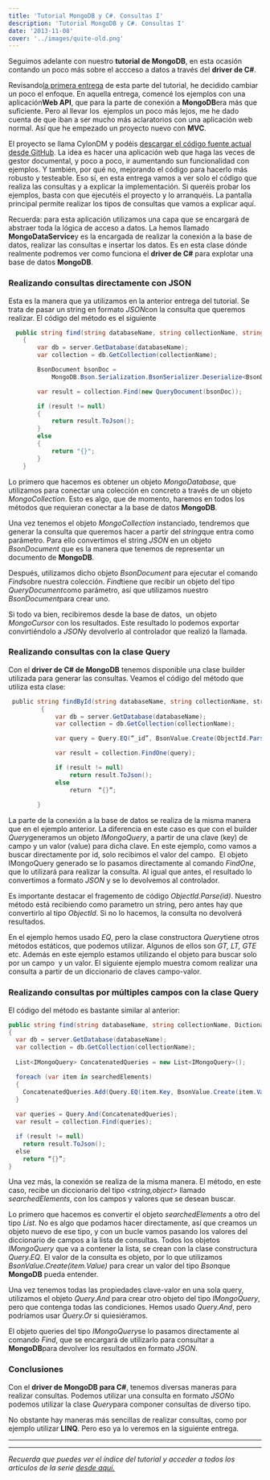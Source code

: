 ```yaml
---
title: 'Tutorial MongoDB y C#. Consultas I'
description: 'Tutorial MongoDB y C#. Consultas I'
date: '2013-11-08'
cover: '../images/quite-old.png'
---
```


Seguimos adelante con nuestro **tutorial de MongoDB**, en esta ocasión
contando un poco más sobre el accceso a datos a través del **driver de
C#**. 

 Revisando[la primera
entrega](https://www.charlascylon.com/post/64851332600/tutorial-mongodb-y-c-conexion-a-la-base-de-datos "Enlace a Tutorial MongoDB. Conexión a base de datos con C#")
de esta parte del tutorial, he decidido cambiar un poco el enfoque. En
aquella entrega, comencé los ejemplos con una aplicación**Web API**, que
para la parte de conexión a **MongoDB**era más que suficiente. Pero al
llevar los  ejemplos un poco más lejos, me he dado cuenta de que iban a
ser mucho más aclaratorios con una aplicación web normal. Así que he
empezado un proyecto nuevo con **MVC**.

 El proyecto se llama CylonDM y podéis [descargar el código fuente
actual desde
GitHub](https://github.com/rubenfa/CylonDM "Enlace a código fuente de CylonDM").
La idea es hacer una aplicación web que haga las veces de gestor
documental, y poco a poco, ir aumentando sun funcionalidad con ejemplos.
Y también, por qué no, mejorando el código para hacerlo más robusto y
testeable. Eso sí, en esta entrega vamos a ver solo el código que
realiza las consultas y a explicar la implementación. Si queréis probar
los ejemplos, basta con que ejecutéis el proyecto y lo arranquéis. La
pantalla principal permite realizar los tipos de consultas que vamos a
explicar aquí.

 Recuerda: para esta aplicación utilizamos una capa que se encargará de
abstraer toda la lógica de acceso a datos. La hemos llamado
**MongoDataService**y es la encargada de realizar la conexión a la base
de datos, realizar las consultas e insertar los datos. Es en esta clase
dónde realmente podremos ver como funciona el **driver de C#** para
explotar una base de datos **MongoDB**.

### Realizando consultas directamente con JSON


 Esta es la manera que ya utilizamos en la anterior entrega del
tutorial. Se trata de pasar un string en formato *JSON*con la consulta
que queremos realizar. El código del método es el siguiente

```csharp
  public string find(string databaseName, string collectionName, string query)
    {
        var db = server.GetDatabase(databaseName);
        var collection = db.GetCollection(collectionName);

        BsonDocument bsonDoc =
            MongoDB.Bson.Serialization.BsonSerializer.Deserialize<BsonDocument>(query);

        var result = collection.Find(new QueryDocument(bsonDoc));

        if (result != null)
        {
            return result.ToJson();
        }
        else
        {
            return "{}";
        }
    }
```

Lo primero que hacemos es obtener un objeto *MongoDatabase*, que
utilizamos para conectar una colección en concreto a través de un objeto
*MongoCollection*. Esto es algo, que de momento, haremos en todos los
métodos que requieran conectar a la base de datos **MongoDB**.

Una vez tenemos el objeto *MongoCollection* instanciado, tendremos que
generar la consulta que queremos hacer a partir del *string*que entra
como parámetro. Para ello convertimos el string *JSON* en un objeto
*BsonDocument* que es la manera que tenemos de representar un documento
de **MongoDB**. 

Después, utilizamos dicho objeto *BsonDocument* para ejecutar el comando
*Find*sobre nuestra colección. *Find*tiene que recibir un objeto del
tipo *QueryDocument*como parámetro, así que utilizamos nuestro
*BsonDocument*para crear uno.  

Si todo va bien, recibiremos desde la base de datos,  un objeto
*MongoCursor* con los resultados. Este resultado lo podemos exportar
convirtiéndolo a *JSON*y devolverlo al controlador que realizó la
llamada.

### Realizando consultas con la clase Query


Con el **driver de C# de MongoDB** tenemos disponible una clase
builder utilizada para generar las consultas. Veamos el código del
método que utiliza esta clase:

```csharp
 public string findById(string databaseName, string collectionName, string id)
         {
             var db = server.GetDatabase(databaseName);
             var collection = db.GetCollection(collectionName);

             var query = Query.EQ(“_id”, BsonValue.Create(ObjectId.Parse(id)));

             var result = collection.FindOne(query);

             if (result != null)
                 return result.ToJson();
             else
                 return  “{}”;
                 
        }
```

La parte de la conexión a la base de datos se realiza de la misma
manera que en el ejemplo anterior. La diferencia en este caso es que con
el builder *Query*generamos un objeto *IMongoQuery*, a partir de una
clave (key) de campo y un valor (value) para dicha clave. En este
ejemplo, como vamos a buscar directamente por id, solo recibimos el
valor del campo.  El objeto IMongoQuery generado se lo pasamos
directamente al comando *FindOne*, que lo utilizará para realizar la
consulta. Al igual que antes, el resultado lo  convertimos a formato
*JSON* y se lo devolvemos al controlador.

Es importante destacar el fragemento de código *ObjectId.Parse(id)*.
Nuestro método está recibiendo como parametro un string, pero antes hay
que convertirlo al tipo *ObjectId*. Si no lo hacemos, la consulta no
devolverá resultados.

En el ejemplo hemos usado *EQ*, pero la clase constructora *Query*tiene
otros métodos estáticos, que podemos utilizar. Algunos de ellos son *GT,
LT, GTE* etc. Además en este ejemplo estamos utilizando el objeto para
buscar solo por un campo  y un valor. El siguiente ejemplo muestra comom
realizar una consulta a partir de un diccionario de claves campo-valor.

### Realizando consultas por múltiples campos con la clase Query

El código del método es bastante similar al anterior:

```csharp
public string find(string databaseName, string collectionName, Dictionary<string, object> searchedElements)
{
  var db = server.GetDatabase(databaseName);
  var collection = db.GetCollection(collectionName);
 
  List<IMongoQuery> ConcatenatedQueries = new List<IMongoQuery>();

  foreach (var item in searchedElements)
  {
    ConcatenatedQueries.Add(Query.EQ(item.Key, BsonValue.Create(item.Value)));
  }
             
  var queries = Query.And(ConcatenatedQueries);
  var result = collection.Find(queries);

  if (result != null)
    return result.ToJson();
  else
    return “{}”;
}
```

Una vez más, la conexión se realiza de la misma manera. El método, en
este caso, recibe un diccionario del tipo *<string,object>* llamado
*searchedElements*, con los campos y valores que se desean buscar. 

Lo primero que hacemos es convertir el objeto *searchedElements* a otro
del tipo *List<IMongoQuery>*. No es algo que podamos hacer
directamente, así que creamos un objeto nuevo de ese tipo, y con un
bucle vamos pasando los valores del diccionario de campos a la lista de
consultas. Todos los objetos *IMongoQuery* que va a contener la lista, se
crean con la clase constructura *Query.EQ*. El valor de la consulta es
objeto, por lo que utilizamos  *BsonValue.Create(item.Value)* para crear
un valor del tipo *Bson*que **MongoDB** pueda entender.

Una vez tenemos todas las propiedades clave-valor en una sola query,
utilizamos el objeto *Query.And* para crear otro objeto del tipo
*IMongoQuery*, pero que contenga todas las condiciones. Hemos usado
*Query.And*, pero podríamos usar *Query.Or* si quiesiéramos.

El objeto queries del tipo *IMongoQuery*se lo pasamos directamente al
comando *Find*, que se encargará de utilizarlo para consultar a
**MongoDB**para devolver los resultados en formato *JSON*.

### Conclusiones


 Con el **driver de MongoDB para C#**, tenemos diversas maneras para
realizar consultas. Podemos utilizar una consulta en formato *JSON*o
podemos utilizar la clase *Query*para componer consultas de diverso
tipo.

 No obstante hay maneras más sencillas de realizar consultas, como por
ejemplo utilizar **LINQ**. Pero eso ya lo veremos en la siguiente
entrega.


* * * * *

* * * * *

*Recuerda que puedes ver el índice del tutorial y acceder a todos los
artículos de la serie [desde aquí.](https://charlascylon.com/tutorialmongo)*